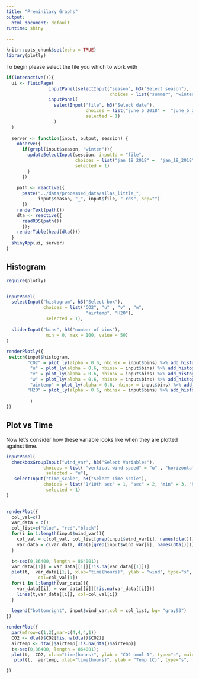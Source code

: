 ```yaml
---
title: "Preminilary Graphs"
output:
  html_document: default
runtime: shiny
  
---
```



```r
knitr::opts_chunk$set(echo = TRUE)
library(plotly)
```

To begin please select the file you which to work with
```r
if(interactive()){
  ui <- fluidPage(
                inputPanel(selectInput("season", h3("Select season"),
                                       choices = list("summer", "winter"), selected = 1)),
                inputPanel(
                  selectInput("file", h3("Select date"), 
                              choices = list("june 5 2018" =  "june_5_2018", "june 6 2018"="june_6_2018"), 
                              selected = 1)
                  )
  )
  
  server <- function(input, output, session) {
    observe({
      if(grepl(input$season, "winter")){
        updateSelectInput(session, inputId = "file",
                          choices = list("jan 19 2018" =  "jan_19_2018", "jan 20 2018"="jan_20_2018"), 
                          selected = 1)
        }
      })
  
    path <- reactive({
      paste("../data/processed_data/silas_little_", 
            input$season, "_", input$file, ".rds", sep="")
      })
    renderText(path())
    dta <- reactive({
      readRDS(path())
      });
    renderTable(head(dta()))
  }
  shinyApp(ui, server)
}
```

## Histogram

```r
require(plotly)


inputPanel(
  selectInput("histogram", h3("Select box"), 
              choices = list("CO2", "u" , "v" , "w",
                              "airtemp", "H2O"),
               selected = 1),
             
  sliderInput("bins", h3("number of bins"),
               min = 0, max = 100, value = 50)
)
      
renderPlotly({
 switch(input$histogram,
        "CO2" = plot_ly(alpha = 0.6, nbinsx = input$bins) %>% add_histogram(dta()$CO2, name = "CO2", histnorm = "percent")%>% layout(title = "Histogram of CO2", xaxis = list(title = "CO2"),yaxis = list(title = "percent")),
         "u" = plot_ly(alpha = 0.6, nbinsx = input$bins) %>% add_histogram(dta()$u, name = "horizontal speed", histnorm = "percent")%>% layout(title = "Histogram of horizontal speed", xaxis = list(title = "U"),yaxis = list(title = "percent")),
         "v" = plot_ly(alpha = 0.6, nbinsx = input$bins) %>% add_histogram(dta()$v, name = "horizontal speed", histnorm = "percent")%>% layout(title = "Histogram of horizontal speed", xaxis = list(title = "V"),yaxis = list(title = "percent")),
         "w" = plot_ly(alpha = 0.6, nbinsx = input$bins) %>% add_histogram(dta()$w, name = "vertical speed", histnorm = "percent")%>% layout(title = "Histogram of vertical speed", xaxis = list(title = "vertical speed"),yaxis = list(title = "percent")),
         "airtemp" = plot_ly(alpha = 0.6, nbinsx = input$bins) %>% add_histogram(dta()$airtemp, name = "Temperature", histnorm = "percent")%>% layout(title = "Histogram of air Temperature", xaxis = list(title = "airTemp"),yaxis = list(title = "percent")),
        "H2O" = plot_ly(alpha = 0.6, nbinsx = input$bins) %>% add_histogram(dta()$H2O, name = "Water", histnorm = "percent")%>% layout(title = "Histogram of H2O", xaxis = list(title = "H2O"),yaxis = list(title = "percent")),
        
         )
})

```

## Plot vs Time

Now let's consider how these variable looks like when they are plotted against time.

```r
inputPanel(
  checkboxGroupInput("wind_var", h3("Select Variables"), 
              choices = list( "vertical wind speed" = "u" , "horizontal wind speed1" = "v" , "horizontal wind speed2" ="w"),
               selected = "u"),
   selectInput("time_scale", h3("Select Time scale"), 
              choices = list("1/10th sec" = 1, "sec" = 2, "min" = 3, "hours"= 4),
               selected = 1)
)

 
renderPlot({
  col_val=c()
  var_data = c()
  col_list=c("blue", "red","black")
  for(i in 1:length(input$wind_var)){
    col_val = c(col_val, col_list[grep(input$wind_var[i], names(dta()))])
    var_data = c(var_data, dta()[grep(input$wind_var[i], names(dta()))])
  }
  
  t<-seq(0,86400, length = 864001);
  var_data[[1]] = var_data[[1]][!is.na(var_data[[1]])]
  plot(t,  var_data[[1]], xlab="time(hours)", ylab = "wind", type="s",
            col=col_val[1])
  for(i in 1:length(var_data)){
    var_data[[i]] = var_data[[i]][!is.na(var_data[[i]])]
    lines(t,var_data[[i]], col=col_val[i])
  }
  
  legend("bottomright", input$wind_var,col = col_list, bg= "gray93")
})

renderPlot({
  par(mfrow=c(1,2),mar=c(4,4,4,1))
  CO2 <- dta()$CO2[!is.na(dta()$CO2)]
  airtemp <- dta()$airtemp[!is.na(dta()$airtemp)]
  t<-seq(0,86400, length = 864001);
  plot(t,  CO2, xlab="time(hours)", ylab = "CO2 umol-1", type="s", main = "CO2 vs time")
   plot(t,  airtemp, xlab="time(hours)", ylab = "Temp (C)", type="s", main = "Temp vs time")

})

```